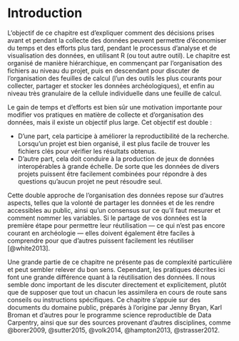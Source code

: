 # Introduction {#sec-collect}

L'objectif de ce chapitre est d'expliquer comment des décisions prises avant et pendant la collecte des données peuvent permettre d'économiser du temps et des efforts plus tard, pendant le processus d'analyse et de visualisation des données, en utilisant R (ou tout autre outil). Le chapitre est organisé de manière hiérarchique, en commençant par l'organisation des fichiers au niveau du projet, puis en descendant pour discuter de l'organisation des feuilles de calcul (l'un des outils les plus courants pour collecter, partager et stocker les données archéologiques), et enfin au niveau très granulaire de la cellule individuelle dans une feuille de calcul.

Le gain de temps et d'efforts est bien sûr une motivation importante pour modifier vos pratiques en matière de collecte et d'organisation des données, mais il existe un objectif plus large. Cet objectif est double :

* D'une part, cela participe à améliorer la [reproductibilité de la recherche]{#sec-reproductibility}. Lorsqu'un projet est bien organisé, il est plus facile de trouver les fichiers clés pour vérifier les résultats obtenus. 
* D'autre part, cela doit conduire à la production de jeux de données interopérables à grande échelle. De sorte que les données de divers projets puissent être facilement combinées pour répondre à des questions qu'aucun projet ne peut résoudre seul.

Cette double approche de l'organisation des données repose sur d'autres aspects, telles que la volonté de partager les données et de les rendre accessibles au public, ainsi qu'un consensus sur ce qu'il faut mesurer et comment nommer les variables. Si le partage de vos données est la première étape pour permettre leur réutilisation --- ce qui n'est pas encore courant en archéologie --- elles doivent également être faciles à comprendre pour que d'autres puissent facilement les réutiliser [@white2013].

Une grande partie de ce chapitre ne présente pas de complexité particulière et peut sembler relever du bon sens. Cependant, les pratiques décrites ici font une grande différence quant à la réutilisation des données. Il nous semble donc important de les discuter directement et explicitement, plutôt que de supposer que tout un chacun les assimilera en cours de route sans conseils ou instructions spécifiques. Ce chapitre s'appuie sur des documents du domaine public, préparés à l'origine par Jenny Bryan, Karl Broman et d'autres pour le programme science reproductible de Data Carpentry, ainsi que sur des sources provenant d'autres disciplines, comme @borer2009, @sutter2015, @volk2014, @hampton2013, @strasser2012.
